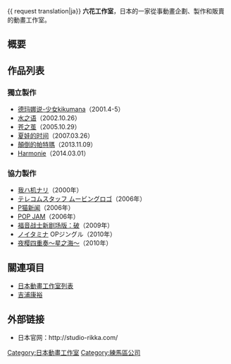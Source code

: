 {{unreferenced|time=2014-08-29T03:57:11+00:00}}
{{ request translation|ja}}
{{Infobox Company
| company_name        = 六花工作室
| company_name_en     = Studio Rikka
| company_logo        = Studiorikka.gif
| company_type        = [[株式會社|株式會社]]
| original_text       = {{lang|ja|スタジオ リッカ}}
| original_spelling   = 
| company_slogan      = 
| market_information  = 
| abbreviated_name    = 
| predecessor         = 
| successor           =
| foundation          = 
| location            = 
| zip_code            = 
| area_served         = 
| telephone_no        = 
| key_people          = 代表取締役社長：[[吉浦康裕|吉浦康裕]]
| industry            = [[媒體|媒體]]、[[情報|情報]]、通訊業、動畫工作室
| products            = [[動畫|動畫]]的企畫、製作、著作权管理
| services            = 
| capital             = 
| revenue             = 
| operating_income    = 
| profit              = 
| total_asset         = 
| net_asset           = 
| market_value        = 
| num_employees       = 
| equity              =
| P/E ratio           = 
| earnings per share  = 
| Net asset value     = 
| accounting_period   = 
| parent              = 
| divisions           = 
| major_shareholder   = 
| subsid              = 
| homepage            = http://studio-rikka.com/
| width               = 
}}
'''六花工作室'''，日本的一家從事動畫企劃、製作和販賣的動畫工作室。

== 概要 ==
{{章節擴充}}
== 作品列表 ==
=== 獨立製作 ===
*[[キクマナ|德玛娜说-少女kikumana]]（2001.4-5）
*[[水之语|水之语]]（2002.10.26）
*[[苍之茧|苍之茧]]（2005.10.29）
*[[夏娃的时间|夏娃的时间]]（2007.03.26）
*[[顛倒的帕特瑪|顛倒的帕特瑪]]（2013.11.09）
*[[Harmonie|Harmonie]]（2014.03.01）
=== 協力製作 ===
*[[我ハ机ナリ|我ハ机ナリ]]（2000年）
*[[テレコムスタッフ_ムービングロゴ|テレコムスタッフ ムービングロゴ]]（2006年）
*[[お知らせP猫|P猫新闻]]（2006年）
*[[POP_JAM|POP JAM]]（2006年）
*[[福音战士新剧场版：破|福音战士新剧场版：破]]（2009年）
*[[ノイタミナ|ノイタミナ]] OPジングル（2010年）
*[[夜桜四重奏～ホシノウミ～|夜樱四重奏～星之海～]]（2010年）

== 關連項目 ==
*[[日本動畫工作室列表|日本動畫工作室列表]]
*[[吉浦康裕|吉浦康裕]]
== 外部链接 ==
*日本官网：http://studio-rikka.com/{{Wayback|url=http://studio-rikka.com/ |date=20090206220635 }}

{{日本動畫工作室}}
{{DEFAULTSORT:Studio Rikka}}
[[Category:日本動畫工作室|Category:日本動畫工作室]]
[[Category:練馬區公司|Category:練馬區公司]]